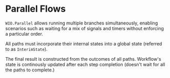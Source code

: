
# Parallel Flows

`WIO.Parallel` allows running multiple branches simultaneously, enabling scenarios such as waiting for a mix of signals and timers without enforcing a particular order.

All paths must incorporate their internal states into a global state (referred to as `InterimState`).

The final result is constructed from the outcomes of all paths.
Workflow's state is continously updated after each step completion (doesn't wait for all the paths to complete.)

```scala file=./main/scala/workflows4s/example/docs/ParallelExample.scala start=start_doc end=end_doc
```

<OperationOutputs name="parallel"/>